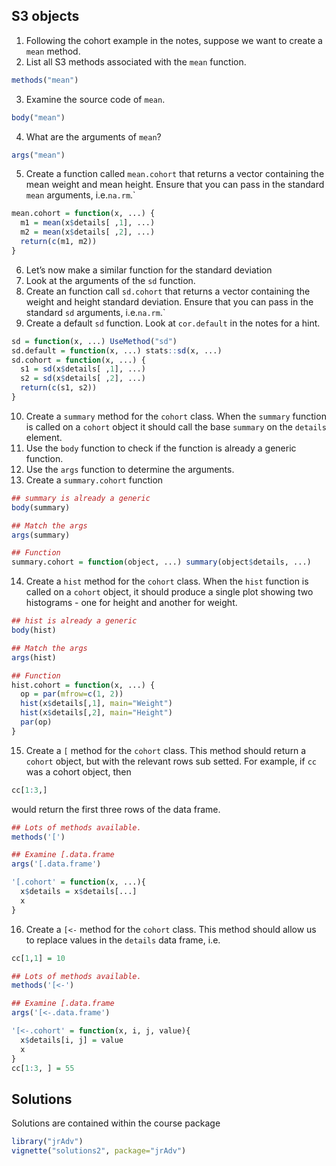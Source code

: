 ## S3 objects

1. Following the cohort example in the notes, suppose we want to create a `mean` method.
2. List all S3 methods associated with the `mean` function.
```r
methods("mean")
```
3. Examine the source code of `mean`. 
```r
body("mean")
```
4. What are the arguments of `mean`?
```r
args("mean")
```
5. Create a function called `mean.cohort` that returns a vector containing the mean weight and mean height. Ensure that you can pass in the standard `mean` arguments, i.e.`na.rm`.`
```r
mean.cohort = function(x, ...) {
  m1 = mean(x$details[ ,1], ...)
  m2 = mean(x$details[ ,2], ...)
  return(c(m1, m2))
}
```
6. Let's now make a similar function for the standard deviation
7. Look at the arguments of the `sd` function.
8. Create an function call `sd.cohort` that returns a vector containing the weight and height standard deviation. Ensure that you can pass in the standard `sd` arguments, i.e.`na.rm`.`
9. Create a default `sd` function. Look at `cor.default` in the notes for a hint.
```r
sd = function(x, ...) UseMethod("sd")
sd.default = function(x, ...) stats::sd(x, ...)
sd.cohort = function(x, ...) {
  s1 = sd(x$details[ ,1], ...)
  s2 = sd(x$details[ ,2], ...)
  return(c(s1, s2))
} 
```
10. Create a `summary` method for the `cohort` class. When the `summary` function is called on a `cohort` object it should call the base `summary` on the `details` 
element.
11. Use the `body` function to check if the function is already a generic function.
12. Use the `args` function to determine the arguments.
13. Create a `summary.cohort` function
```r
## summary is already a generic
body(summary)

## Match the args
args(summary)

## Function
summary.cohort = function(object, ...) summary(object$details, ...)
```
14. Create a `hist` method for the `cohort` class. When the `hist` function is called on a `cohort` object, it should produce a single plot showing two histograms - one for height and another for weight.
```r
## hist is already a generic
body(hist)

## Match the args
args(hist)

## Function
hist.cohort = function(x, ...) {
  op = par(mfrow=c(1, 2))
  hist(x$details[,1], main="Weight")
  hist(x$details[,2], main="Height")
  par(op)
}
```
15. Create a `[` method for the `cohort` class. This method should return a `cohort` object, but with the relevant rows sub setted. For example, if `cc` was a cohort object, then
```r
cc[1:3,]
```
\noindent would return the first three rows of the data frame.
```r
## Lots of methods available. 
methods('[')

## Examine [.data.frame
args('[.data.frame')

'[.cohort' = function(x, ...){
  x$details = x$details[...]
  x
}
```
16. Create a `[<-` method for the `cohort` class. This method should allow us to replace values in the `details` data frame, i.e.
```r
cc[1,1] = 10
```
```r
## Lots of methods available. 
methods('[<-')

## Examine [.data.frame
args('[<-.data.frame')

'[<-.cohort' = function(x, i, j, value){
  x$details[i, j] = value
  x
}
cc[1:3, ] = 55
```


## Solutions

Solutions are contained within the course package
```r
library("jrAdv")
vignette("solutions2", package="jrAdv")
```
